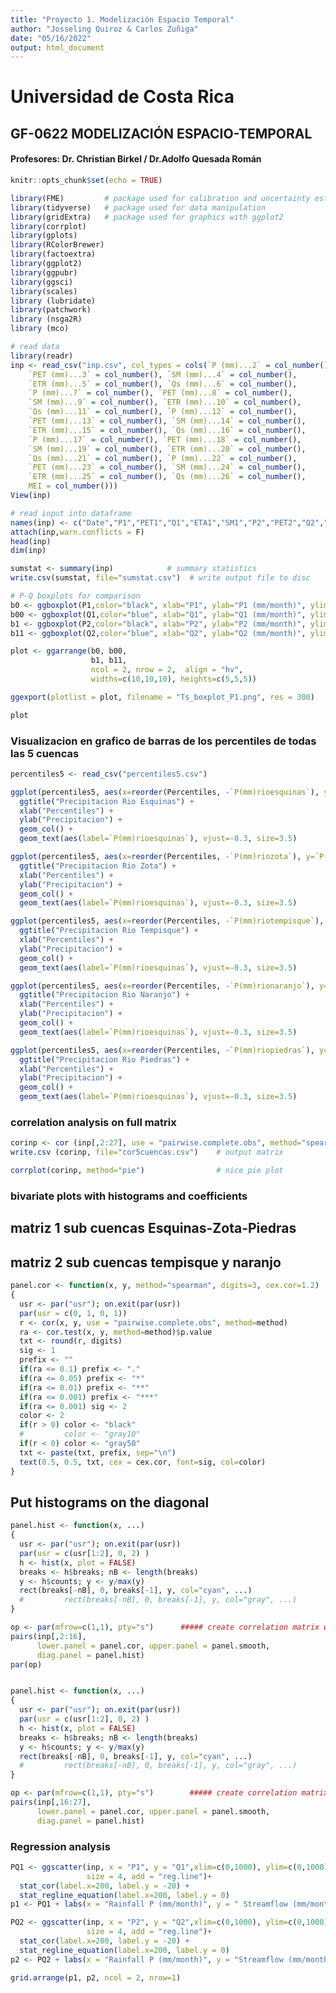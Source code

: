 ```yaml
---
title: "Proyecto 1. Modelización Espacio Temporal"
author: "Josseling Quiroz & Carlos Zuñiga"
date: "05/16/2022"
output: html_document
---
```

# Universidad de Costa Rica

## GF-0622 MODELIZACIÓN ESPACIO-TEMPORAL
#### Profesores: Dr. Christian Birkel / Dr.Adolfo Quesada Román


```r
knitr::opts_chunk$set(echo = TRUE)
```


```r
library(FME)         # package used for calibration and uncertainty estimations
library(tidyverse)   # package used for data manipulation
library(gridExtra)   # package used for graphics with ggplot2
library(corrplot)
library(gplots)
library(RColorBrewer)
library(factoextra)
library(ggplot2)
library(ggpubr)
library(ggsci)
library(scales)
library (lubridate)
library(patchwork)
library (nsga2R)
library (mco)
```

```r
# read data
library(readr)
inp <- read_csv("inp.csv", col_types = cols(`P (mm)...2` = col_number(), 
    `PET (mm)...3` = col_number(), `SM (mm)...4` = col_number(), 
    `ETR (mm)...5` = col_number(), `Qs (mm)...6` = col_number(), 
    `P (mm)...7` = col_number(), `PET (mm)...8` = col_number(), 
    `SM (mm)...9` = col_number(), `ETR (mm)...10` = col_number(), 
    `Qs (mm)...11` = col_number(), `P (mm)...12` = col_number(), 
    `PET (mm)...13` = col_number(), `SM (mm)...14` = col_number(), 
    `ETR (mm)...15` = col_number(), `Qs (mm)...16` = col_number(), 
    `P (mm)...17` = col_number(), `PET (mm)...18` = col_number(), 
    `SM (mm)...19` = col_number(), `ETR (mm)...20` = col_number(), 
    `Qs (mm)...21` = col_number(), `P (mm)...22` = col_number(), 
    `PET (mm)...23` = col_number(), `SM (mm)...24` = col_number(), 
    `ETR (mm)...25` = col_number(), `Qs (mm)...26` = col_number(), 
    MEI = col_number()))
View(inp)

# read input into dataframe
names(inp) <- c("Date","P1","PET1","Q1","ETA1","SM1","P2","PET2","Q2","ETA2","SM2","P3","PET3","Q3","ETA3","SM3","P4","PET4","Q4","ETA4","SM4","P5","PET5","Q5","ETA5","SM5","MEI")			            # define column names for direct use in model code
attach(inp,warn.conflicts = F)	
head(inp)
dim(inp) 

```
```r

sumstat <- summary(inp)            # summary statistics
write.csv(sumstat, file="sumstat.csv")  # write output file to disc

# P-Q boxplots for comparison
b0 <- ggboxplot(P1,color="black", xlab="P1", ylab="P1 (mm/month)", ylim=c(0,1000)) 
b00 <- ggboxplot(Q1,color="blue", xlab="Q1", ylab="Q1 (mm/month)", ylim=c(0,1000)) 
b1 <- ggboxplot(P2,color="black", xlab="P2", ylab="P2 (mm/month)", ylim=c(0,1000)) 
b11 <- ggboxplot(Q2,color="blue", xlab="Q2", ylab="Q2 (mm/month)", ylim=c(0,1000)) 

plot <- ggarrange(b0, b00,
                  b1, b11,
                  ncol = 2, nrow = 2,  align = "hv", 
                  widths=c(10,10,10), heights=c(5,5,5))

ggexport(plotlist = plot, filename = "Ts_boxplot_P1.png", res = 300)

plot
```

### Visualizacion en grafico de barras de los percentiles de todas las 5 cuencas
```r
percentiles5 <- read_csv("percentiles5.csv")

ggplot(percentiles5, aes(x=reorder(Percentiles, -`P(mm)rioesquinas`), y=`P(mm)rioesquinas`)) +
  ggtitle("Precipitacion Rio Esquinas") +
  xlab("Percentiles") + 
  ylab("Precipitacion") +  
  geom_col() +
  geom_text(aes(label=`P(mm)rioesquinas`), vjust=-0.3, size=3.5)

ggplot(percentiles5, aes(x=reorder(Percentiles, -`P(mm)riozota`), y=`P(mm)riozota`)) +
  ggtitle("Precipitacion Rio Zota") +
  xlab("Percentiles") + 
  ylab("Precipitacion") +  
  geom_col() +
  geom_text(aes(label=`P(mm)rioesquinas`), vjust=-0.3, size=3.5)

ggplot(percentiles5, aes(x=reorder(Percentiles, -`P(mm)riotempisque`), y=`P(mm)riotempisque`)) +
  ggtitle("Precipitacion Rio Tempisque") +
  xlab("Percentiles") + 
  ylab("Precipitacion") +  
  geom_col() +
  geom_text(aes(label=`P(mm)rioesquinas`), vjust=-0.3, size=3.5)

ggplot(percentiles5, aes(x=reorder(Percentiles, -`P(mm)rionaranjo`), y=`P(mm)rionaranjo`)) +
  ggtitle("Precipitacion Rio Naranjo") +
  xlab("Percentiles") + 
  ylab("Precipitacion") +  
  geom_col() +
  geom_text(aes(label=`P(mm)rioesquinas`), vjust=-0.3, size=3.5)

ggplot(percentiles5, aes(x=reorder(Percentiles, -`P(mm)riopiedras`), y=`P(mm)riopiedras`)) +
  ggtitle("Precipitacion Rio Piedras") +
  xlab("Percentiles") + 
  ylab("Precipitacion") +  
  geom_col() +
  geom_text(aes(label=`P(mm)rioesquinas`), vjust=-0.3, size=3.5)

```

### correlation analysis on full matrix
```r
corinp <- cor (inp[,2:27], use = "pairwise.complete.obs", method="spearman")      # calculates correlation coefficients
write.csv (corinp, file="cor5cuencas.csv")    # output matrix

corrplot(corinp, method="pie")                # nice pie plot

```

### bivariate plots with histograms and coefficients
## matriz 1 sub cuencas Esquinas-Zota-Piedras
## matriz 2 sub cuencas tempisque y naranjo
```r
panel.cor <- function(x, y, method="spearman", digits=3, cex.cor=1.2)
{
  usr <- par("usr"); on.exit(par(usr))
  par(usr = c(0, 1, 0, 1))
  r <- cor(x, y, use = "pairwise.complete.obs", method=method)
  ra <- cor.test(x, y, method=method)$p.value
  txt <- round(r, digits)
  sig <- 1
  prefix <- ""
  if(ra <= 0.1) prefix <- "."
  if(ra <= 0.05) prefix <- "*"
  if(ra <= 0.01) prefix <- "**"
  if(ra <= 0.001) prefix <- "***"
  if(ra <= 0.001) sig <- 2
  color <- 2
  if(r > 0) color <- "black"
  #         color <- "gray10"
  if(r < 0) color <- "gray50"
  txt <- paste(txt, prefix, sep="\n")
  text(0.5, 0.5, txt, cex = cex.cor, font=sig, col=color)
}


```

## Put histograms on the diagonal
```r
panel.hist <- function(x, ...)
{
  usr <- par("usr"); on.exit(par(usr))
  par(usr = c(usr[1:2], 0, 2) )
  h <- hist(x, plot = FALSE)
  breaks <- h$breaks; nB <- length(breaks)
  y <- h$counts; y <- y/max(y)
  rect(breaks[-nB], 0, breaks[-1], y, col="cyan", ...)
  #         rect(breaks[-nB], 0, breaks[-1], y, col="gray", ...)
}

op <- par(mfrow=c(1,1), pty="s")      ##### create correlation matrix with histograms and coefficients
pairs(inp[,2:16],
      lower.panel = panel.cor, upper.panel = panel.smooth,
      diag.panel = panel.hist)
par(op)  


panel.hist <- function(x, ...)
{
  usr <- par("usr"); on.exit(par(usr))
  par(usr = c(usr[1:2], 0, 2) )
  h <- hist(x, plot = FALSE)
  breaks <- h$breaks; nB <- length(breaks)
  y <- h$counts; y <- y/max(y)
  rect(breaks[-nB], 0, breaks[-1], y, col="cyan", ...)
  #         rect(breaks[-nB], 0, breaks[-1], y, col="gray", ...)
}

op <- par(mfrow=c(1,1), pty="s")        ##### create correlation matrix with histograms and coefficients
pairs(inp[,16:27],
      lower.panel = panel.cor, upper.panel = panel.smooth,
      diag.panel = panel.hist)

```

### Regression analysis
```r

PQ1 <- ggscatter(inp, x = "P1", y = "Q1",xlim=c(0,1000), ylim=c(0,1000),
                 size = 4, add = "reg.line")+
  stat_cor(label.x=200, label.y = -20) +
  stat_regline_equation(label.x=200, label.y = 0)
p1 <- PQ1 + labs(x = "Rainfall P (mm/month)", y = " Streamflow (mm/month)")

PQ2 <- ggscatter(inp, x = "P2", y = "Q2",xlim=c(0,1000), ylim=c(0,1000),
                 size = 4, add = "reg.line")+
  stat_cor(label.x=200, label.y = -20) +
  stat_regline_equation(label.x=200, label.y = 0)
p2 <- PQ2 + labs(x = "Rainfall P (mm/month)", y = "Streamflow (mm/month)")

grid.arrange(p1, p2, ncol = 2, nrow=1)


```


```r

```


```r

```


